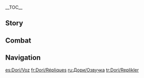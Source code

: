 {{CharacterTabs}}
{{LanguageTabs}}
__TOC__
== Story ==
{{VO/Story
|character               = Dori

<!-- Hello -->
|vo_01_01_title          = Hello
|vo_01_01_file           = VO_{language}{character} Hello.ogg
|vo_01_01_tx             = Oh! Well if it isn't the renowned Traveler! I'm Dori Sangemah Bay, a traveling merchant. As an introductory gift, you can enjoy a 10% discount on all my wares and merchandise. Feel free to have a look. I'll even help package up your purchase, free of charge.
|vo_01_01_mention        = 

<!-- Chats -->
|vo_02_01_title          = Chat: Mora
|vo_02_01_file           = VO_{language}{character} Chat - Mora.ogg
|vo_02_01_tx             = ♪ I love Mora, and Mora loves me! I make Mora, and it makes me happy! Lalala... ♪
|vo_02_01_mention        = 
|vo_02_02_title          = Chat: Win-Win
|vo_02_02_file           = VO_{language}{character} Chat - Win-Win.ogg
|vo_02_02_tx             = First, I mark up the price by 30% and then I offer a 20% discount. More Mora for me, and the customers still feel like they're getting a bargain. Now that's what I call a win-win.
|vo_02_02_mention        = 
|vo_02_03_title          = Chat: Money-Mad
|vo_02_03_file           = VO_{language}{character} Chat - Money-Mad.ogg
|vo_02_03_tx             = With enough Mora, you can afford to do anything — even take on the Akademiya.
|vo_02_03_mention        = 

<!-- Weather -->
|vo_03_01_title          = When It Rains
|vo_03_01_file           = VO_{language}{character} When It Rains.ogg
|vo_03_01_tx             = Need to stay dry? I have just the thing! This specialty umbrella collects and purifies rain water, turning it into drinking water that is conveniently stored in this compact container — a real must-have for a traveler like yourself! And all that for only 500,000 Mora!
|vo_03_01_mention        = 
|vo_03_02_title          = When Thunder Strikes
|vo_03_02_file           = VO_{language}{character} When Thunder Strikes.ogg
|vo_03_02_tx             = I bet even the caravans can't move under these conditions. I'm losing Mora here...
|vo_03_02_mention        = 
|vo_03_03_title          = When It Snows
|vo_03_03_file           = VO_{language}{character} When It Snows.ogg
|vo_03_03_tx             = Oh oh oh! Check out my fully-automatic snowball maker! It's one of a kind! Wanna give it a try? I'll even throw in a 5% discount on the rental!
|vo_03_03_mention        = 
|vo_03_04_title          = When the Sun Is Out
|vo_03_04_file           = VO_{language}{character} When the Sun Is Out.ogg
|vo_03_04_tx             = There's nothing more beautiful than shiny Mora, glittering in the sun! Hehe.
|vo_03_04_mention        = 
|vo_03_05_title          = When the Wind Is Blowing
|vo_03_05_file           = VO_{language}{character} When the Wind Is Blowing.ogg
|vo_03_05_tx             = You've gotta be kidding! Who would be crossing the desert on such a windy day? Silly toadstools... What's that? Oh, I can get them out of there of course... But I'll have to triple my usual price, hehehe.
|vo_03_05_mention        = 

<!-- Greetings -->
|vo_04_01_title          = Good Morning
|vo_04_01_file           = VO_{language}{character} Good Morning.ogg
|vo_04_01_tx             = Good morning! Last night I had a dream filled with lovely, round, shiny Mora. Seems like today I'm gonna make a fortune!
|vo_04_01_mention        = 
|vo_04_02_title          = Good Afternoon
|vo_04_02_file           = VO_{language}{character} Good Afternoon.ogg
|vo_04_02_tx             = You wanna take a nap? I can offer you a soft, fluffy cushion that will perfectly conform to the contour of your back. Of course, the level of comfort also depends on how much Mora you're willing to pay.
|vo_04_02_mention        = 
|vo_04_03_title          = Good Evening
|vo_04_03_file           = VO_{language}{character} Good Evening.ogg
|vo_04_03_tx             = Traveling at night can be a real challenge, but for a seasoned merchant like me, it's a walk in the park!
|vo_04_03_mention        = 
|vo_04_04_title          = Good Night
|vo_04_04_file           = VO_{language}{character} Good Night.ogg
|vo_04_04_tx             = Trying to sleep? Hehe, alright. I'll be generous and let you try my Mora Hypnosis! Don't say I never gave you anything! It goes like this: 10,000 Mora in my coin purse, 20,000 Mora in my coin purse, 30,000 Mora in my coin purse, 40... 40,000 Mora hehe... Mora hehe... Zzz...
|vo_04_04_mention        = 

<!-- About -->
|vo_05_01_title          = About {name}:  Peddling
|vo_05_01_file           = VO_{language}{character} About {character} - Peddling.ogg
|vo_05_01_tx             = Welcome to Dori's Divine Bazaar! Everything you need with service you can rely on! You name it, we've got it! Questions or troubles? I'm here to personally assist you!
|vo_05_01_mention        = 
|vo_05_02_title          = About {name}: Kshahrewar
|vo_05_02_friendship     = 4
|vo_05_02_file           = VO_{language}{character} About {character} - Kshahrewar.ogg
|vo_05_02_tx             = I tend to avoid people from the Akademiya, all those rules and regulations of theirs make it nearly impossible to do good business. Although, those from the Kshahrewar tend to be a little more sensible... Ahem, between the two of us, they signed a private contract with me. I have the Mora, they have the technology and crafting techniques. This collaboration will practically roll in opportunities for my business. Hehe, a Dori deal is always a lucrative deal!
|vo_05_02_mention        = 

<!-- About Us -->
|vo_06_01_title          = About Us: Promotion
|vo_06_01_file           = VO_{language}{character} About Us - Promotion.ogg
|vo_06_01_tx             = Planning to travel in Sumeru? The desert can be pretty dangerous, you know — but don't worry, Dori's always got your back! Ta-daaa! This is the Desert Survival Kit. Available to you for only 5 million Mora! Buy it now and I'll throw in an additional Rainforest Survival Kit, free of charge! This deal is available for a limited time only, so don't miss your chance!
|vo_06_01_mention        = 
|vo_06_02_title          = About Us: Mora Distribution
|vo_06_02_file           = VO_{language}{character} About Us - Mora Distribution.ogg
|vo_06_02_tx             = My Mora is mine, and your Mora is mine too! Hehehe.
|vo_06_02_mention        = 
|vo_06_03_title          = About Us: Actual Price
|vo_06_03_friendship     = 6
|vo_06_03_file           = VO_{language}{character} About Us - Actual Price.ogg
|vo_06_03_tx             = Fine fine, I'll be honest with you... The desert and rainforest survival kits are worth two and a half million Mora each. But buy one get one free sure sounds like a good bargain, doesn't it?
|vo_06_03_mention        = 

<!-- Miscellany I -->
|vo_07_01_title          = About the [[Vision]]
|vo_07_01_friendship     = 4
|vo_07_01_file           = VO_{language}{character} About the Vision.ogg
|vo_07_01_tx             = Wow, just look at it... My Vision is so shiny and beautiful, isn't it? Don't you think you should pay me a fee for the privilege of seeing such an exquisite beauty?
|vo_07_01_mention        = 
|vo_07_02_title          = Something to Share
|vo_07_02_file           = VO_{language}{character} Something to Share.ogg
|vo_07_02_tx             = Once, some stupid toadstools thought they could get away with not paying what they owed. Hmph, little did they know who they were messing with! ...Can you guess what happened to them?
|vo_07_02_mention        = 
|vo_07_03_title          = Interesting Things: Common Language
|vo_07_03_file           = VO_{language}{character} Interesting Things - Common Language.ogg
|vo_07_03_tx             = If Weasel Thieves could talk, I bet we'd have a lot in common. What they love most in all of Teyvat is, of course, shiny Mora! Sounds like they've got good heads on their shoulders if you ask me.
|vo_07_03_mention        = 
|vo_07_04_title          = Interesting Things: Sumpter Beast Park
|vo_07_04_file           = VO_{language}{character} Interesting Things - Sumpter Beast Park.ogg
|vo_07_04_tx             = You'd like to see a Sumpter Beast? No problem! I've got more than you could ever dream of! I'd be happy to let you see them, for a fee... hehe.
|vo_07_04_mention        = 

<!-- About Teammates -->
|vo_08_01_title          = About [[Cyno]]
|vo_08_01_friendship     = 4
|vo_08_01_file           = VO_{language}{character} About Cyno.ogg
|vo_08_01_tx             = You could say I know him. After all, I was the only merchant in all Sumeru who could acquire the full range of Genius Invokation TCG merch for him! Not bad, huh? I've gotta admit, it's pretty rare to see anyone from the Akademiya like him... independent and with a good head on his shoulders. Plus, he's never been one to haggle over prices.
|vo_08_01_mention        = Cyno
|vo_08_02_title          = About [[Tighnari]]
|vo_08_02_friendship     = 4
|vo_08_02_file           = VO_{language}{character} About Tighnari.ogg
|vo_08_02_tx             = He loves learning as much as I love Mora. I heard he makes a lot of little interesting gadgets, but he refuses to partner with me to mass produce them. He always says he's too busy with work, but really it's just an excuse. sigh A shame, really... We could make an absolute fortune!
|vo_08_02_mention        = Tighnari
|vo_08_03_title          = About [[Alhaitham]]
|vo_08_03_friendship     = 4
|vo_08_03_file           = VO_{language}{character} About Alhaitham.ogg
|vo_08_03_tx             = He once came nosing around, asking my minions some questions to see what he could find out. Like I said, those Akademiya people are just pig-headed and dishonest. Why should I take the risk of others prying into my business? Right, my young apprentice?
|vo_08_03_mention        = Alhaitham
|vo_08_04_title          = About [[Kaveh]]
|vo_08_04_friendship     = 4
|vo_08_04_file           = VO_{language}{character} About Kaveh.ogg
|vo_08_04_tx             = Ah yeah, he's one of the Kshahrewar people that I work with. Unlike the more closed-minded people at the Akademiya, he actually has his own dreams that he's fighting for. I, for one, really respect that. I secretly lent him some Mora — and I mean a LOT of Mora — to build my Palace of Alcazarzaray. One thing's for sure — without Dori the benevolent benefactor, Kaveh would not be where he is today, hehe.
|vo_08_04_mention        = Kaveh
|vo_08_05_title          = About [[Dehya]]
|vo_08_05_friendship     = 4
|vo_08_05_file           = VO_{language}{character} About Dehya.ogg
|vo_08_05_tx             = I hire her to help escort my caravans from time to time. After all, she's got the muscle, and her price is reasonable. When it comes to cost-performance ratio, she's always the best pick.
|vo_08_05_mention        = Dehya
|vo_08_06_title          = About [[Morax|Rex Lapis]]
|vo_08_06_friendship     = 4
|vo_08_06_quest          = A New Star Approaches
|vo_08_06_file           = VO_{language}{character} About Rex Lapis.ogg
|vo_08_06_tx             = Before Rex Lapis parted from this world, I'd say a little prayer every morning: "O great God of Wealth up above, please bless my day with more Mora to love." But uh, now, I guess I just pray to myself... "O divine Dori right here and now, please bless my day with more Mora to count!" Hehe.
|vo_08_06_mention        = Morax
|vo_08_07_title          = About [[Lesser Lord Kusanali]]
|vo_08_07_friendship     = 4
|vo_08_07_file           = VO_{language}{character} About Lesser Lord Kusanali.ogg
|vo_08_07_tx             = In Sumeru, Lesser Lord Kusanali has very few believers. Hmm? Am I one? Heh, if she's willing to pay me, I'd be her loyal believer for all eternity.
|vo_08_07_mention        = Lesser Lord Kusanali
|vo_08_08_title          = About [[Nilou]]
|vo_08_08_friendship     = 4
|vo_08_08_file           = VO_{language}{character} About Nilou.ogg
|vo_08_08_tx             = She's a good dancer, but definitely not making the most of her time by staying in Sumeru... I mean, it's a complete waste of her talent. If I took her on tour across all Teyvat, do you have any idea how much Mora I'd rake in?
|vo_08_08_mention        = Nilou
|vo_08_09_title          = About [[Alice]]
|vo_08_09_friendship     = 4
|vo_08_09_file           = VO_{language}{character} About Alice.ogg
|vo_08_09_tx             = Alice's range of eccentric novelties knows no end! Which makes her by far my best supplier, hehe. Ahem, now that I've told you my trade secret, I think you should catch up on your tuition fees, hmm? C'mon, pay up!
|vo_08_09_mention        = Alice

<!-- More About -->
|vo_09_01_title          = More About {name}: I
|vo_09_01_file           = VO_{language}{character} More About {character} - 01.ogg
|vo_09_01_tx             = You wanna hear some stories? Alright, it'll cost you a million Mora. Well... Okay, out of respect for our friendship, I guess I can give you a 1% discount. So that'll be 990,000 Mora. Pretty good deal if you ask me.
|vo_09_01_mention        = 
|vo_09_02_title          = More About {name}: II
|vo_09_02_friendship     = 3
|vo_09_02_file           = VO_{language}{character} More About {character} - 02.ogg
|vo_09_02_tx             = Hehe, you've got a good head on your shoulders. I'll tell you a story about a merchant.<br />A long, long time ago, a merchant lost her way while she was out on the road. It wasn't long before she encountered a Fog Div. Just as the Fog Div was about to eat her alive, she said in a panic, "Wait, Mr. Fog Div! Don't eat me! I've got a story to tell you. Please, have a listen, and if you like what you hear, then perhaps you would spare me..."
|vo_09_02_mention        = 
|vo_09_03_title          = More About {name}: III
|vo_09_03_friendship     = 4
|vo_09_03_file           = VO_{language}{character} More About {character} - 03.ogg
|vo_09_03_tx             = ...The Fog Div agreed to listen, and the merchant began to tell her story. It was about herself, from a time when business was not doing so well. Just as she was beginning to feel helpless, she happened to find a magic lamp in her warehouse. She began to polish the lamp, when all of a sudden, a puff of red smoke came out. The smoke spoke to her and claimed to be The Genie of Beauty and Kindness. The merchant somehow reminded the genie of her own lovely daughter, so she kindly offered to grant the merchant a wish.
|vo_09_03_mention        = 
|vo_09_04_title          = More About {name}: IV
|vo_09_04_friendship     = 5
|vo_09_04_file           = VO_{language}{character} More About {character} - 04.ogg
|vo_09_04_tx             = What could a merchant ever desire more than the prospect of more Mora? So the merchant wished that she could earn more Mora in the future than she could ever hope to count. The Genie of Beauty and Kindness agreed, and became the merchant's supplier, providing her with magical and fantastic goods. The merchant soon went on to make a fortune...
|vo_09_04_mention        = 
|vo_09_05_title          = More About {name}: V
|vo_09_05_friendship     = 6
|vo_09_05_file           = VO_{language}{character} More About {character} - 05.ogg
|vo_09_05_tx             = Hearing the merchant's story, the Fog Div became very puzzled. The div and the genie were obviously of the same species, so how come the div couldn't perform any magic? The merchant praised the Fog Div's potential, saying that it, too, would surely gain the genie's great power if only it were to stay in the same magic lamp. The Fog Div agreed and entered the merchant's magic lamp... Huh? Is this a real story? Backstory details cost extra! Give me another 990,000 Mora and I'll tell you!
|vo_09_05_mention        = 

<!-- Miscellany II -->
|vo_10_01_title          = {name}'s Hobbies
|vo_10_01_file           = VO_{language}{character} Hobbies.ogg
|vo_10_01_tx             = Hobbies? Sure, I've got tons of hobbies. First there's earning Mora, then there's counting Mora... Oh, and then I like to look at Mora. Ah Mora, nothing in the world makes me happier!
|vo_10_01_mention        = 
|vo_10_02_title          = {name}'s Troubles
|vo_10_02_file           = VO_{language}{character} Troubles.ogg
|vo_10_02_tx             = I always have people coming to me with business proposals that could yield only 30% profit. I'm a busy lady, you know. Please, anything under 100% profit, I don't even want to hear about it.
|vo_10_02_mention        = 
|vo_10_03_title          = Favorite Food
|vo_10_03_file           = VO_{language}{character} Favorite Food.ogg
|vo_10_03_tx             = I hear there's a dish in [[Liyue]] called [[Mora Meat]]. With a name like that, I know it's gotta be delicious! Wh—What? You know how to make it!? Well ahem, you have been my apprentice for some time now, and you must've learned a lot from me. So uh, in exchange for all that you've learned, why don't you cook some Mora Meat for me? Well, what are you waiting for!?
|vo_10_03_mention        = 
|vo_10_04_title          = Least Favorite Food
|vo_10_04_file           = VO_{language}{character} Least Favorite Food.ogg
|vo_10_04_tx             = I can't stand anything that's dark and burnt looking... you know, like Charcoal-Baked Ajilenakh Cakes. Ugh, I will never even touch them! Even if you paid me a million Mora, I... Uh, well if that were the case, maybe I'd consider it.
|vo_10_04_mention        = 

<!-- Receiving a Gift -->
|vo_11_01_title          = Receiving a Gift: I
|vo_11_01_file           = VO_{language}{character} Receiving a Gift 01.ogg
|vo_11_01_tx             = Mmm, yummy! What do you say we partner up, hmm? You could also be my personal chef!
|vo_11_02_title          = Receiving a Gift: II
|vo_11_02_file           = VO_{language}{character} Receiving a Gift 02.ogg
|vo_11_02_tx             = Oh, so my apprentice knows their way around the kitchen, huh? Alright, lemme order something...
|vo_11_03_title          = Receiving a Gift: III
|vo_11_03_file           = VO_{language}{character} Receiving a Gift 03.ogg
|vo_11_03_tx             = You expect me to eat this? Hmph, you'd better compensate me for the mental trauma!

<!-- Birthday -->
|vo_12_01_title          = Birthday
|vo_12_01_file           = VO_{language}{character} Birthday.ogg
|vo_12_01_tx             = Today I can grant you one wish! After all, I am the great and almighty Dori! Go on, tell me, what do you wish for? But lemme just tell you now that a lifetime supply of Mora is off the table.
|vo_12_01_mention        = 

<!-- Feelings About Ascension -->
|vo_13_01_title          = Feelings About Ascension: Intro
|vo_13_01_ascension      = 1
|vo_13_01_file           = VO_{language}{character} Feelings About Ascension - 01.ogg
|vo_13_01_tx             = Does this mean you're investing in me? Hehe, I always knew you had a good head on your shoulders.
|vo_13_02_title          = Feelings About Ascension: Building Up
|vo_13_02_ascension      = 2
|vo_13_02_file           = VO_{language}{character} Feelings About Ascension - 02.ogg
|vo_13_02_tx             = The Mora, the merrier.
|vo_13_03_title          = Feelings About Ascension: Climax
|vo_13_03_ascension      = 4
|vo_13_03_file           = VO_{language}{character} Feelings About Ascension - 03.ogg
|vo_13_03_tx             = Wow! This is like having a bottomless coin pouch filled with endless power!
|vo_13_04_title          = Feelings About Ascension: Conclusion
|vo_13_04_ascension      = 6
|vo_13_04_file           = VO_{language}{character} Feelings About Ascension - 04.ogg
|vo_13_04_tx             = Congratulations! You are now a VIP customer of the illustrious Lord Sangemah Bay! This entitles you to enjoy a 20% discount on all future purchases. You're also the first VIP customer ever, so make good use of it!
}}

==Combat==
{{Combat VO
|character           = Dori

<!-- Elemental Skill -->
|skill_1_file        = Elemental Skill 1 02
|skill_1_tx          = Watch this!
|skill_2_file        = Elemental Skill 1 03
|skill_2_tx          = Your Mora is mine!
|skill_3_file        = Elemental Skill 1 01
|skill_3_tx          = 
|skill_3_actual_tx    = Shazam!

<!-- Elemental Burst -->
|burst_1_tx          = Magic lamp!
|burst_2_tx          = Here's the goods!
|burst_3_tx          = Let's sweeten the deal!

<!-- Sprint Start -->
|sprint-s_1_file     = Sprint Start 01,Sprint Start 02,Sprint Start 03

<!-- Deploying Wind Glider -->
|glider_1_file       = Deploying Wind Glider 01,Deploying Wind Glider 02,Deploying Wind Glider 03

<!-- Opening Treasure Chest -->
|chest_1_file        = Opening Treasure Chest 01
|chest_1_tx          = We'll split it, fifty-fifty.
|chest_2_tx          = Show me the goods!
|chest_3_tx          = I'll take it all!

<!-- Low HP -->
|low-hp_1_file       = Low HP 01
|low-hp_1_tx         = Hands off my Mora!
|low-hp_2_tx         = Help! I'm being robbed!
|low-hp_3_tx         = Protect the Mora.

<!-- Ally at Low HP -->
|ally-low-hp_1_tx    = I'll help for a price!
|ally-low-hp_2_tx    = You can't spend Mora dead, numbskull!

<!-- Fallen -->
|fallen_1_tx         = Must earn... more Mora...
|fallen_2_tx         = Not... again...
|fallen_3_tx         = Guess there's some things... Mora can't buy...

<!-- Light Hit Taken -->
|hit-l_1_file        = Light Hit Taken 01
|hit-l_1_tx          = Mind the merchandise!
|hit-l_2_file        = Light Hit Taken 02
|hit-l_2_tx          = No can do!
|hit-l_3_file        = Light Hit Taken 03,Light Hit Taken 04,Light Hit Taken 05,Light Hit Taken 06

<!-- Heavy Hit Taken -->
|hit-h_1_file        = Heavy Hit Taken 01
|hit-h_1_tx          = You big bully!
|hit-h_2_file        = Heavy Hit Taken 02
|hit-h_2_tx          = That's a deal-breaker!
|hit-h_3_file        = Heavy Hit Taken 03,Heavy Hit Taken 04,Heavy Hit Taken 05,Heavy Hit Taken 06

<!-- Joining Party-->
|join_1_tx           = C'mon let's go! There's a fortune to be made!
|join_2_tx           = Hurry up! Mora waits for no one.
|join_3_tx           = So, what's the deal?

<!-- Character Idles -->
|idle_1_file         = Standby 01
|idle_1_actual_tx    = Huh? Hmm.... Ta-da! No! Oh, fine...
|idle_2_file         = Standby 02
|idle_2_actual_tx    = 

<!-- Light Attack -->
|atk-l_1_file        = Light Attack 01,Light Attack 02,Light Attack 03,Light Attack 04,Light Attack 05,Light Attack 06,Light Attack 07

<!-- Mid Attack -->
|atk-m_1_file        = Mid Attack 01,Mid Attack 02,Mid Attack 03

<!-- Heavy Attack -->
|atk-h_1_file        = Heavy Attack 01,Heavy Attack 02,Heavy Attack 03

<!-- Climbing -->
|climb_1_file        = Climbing 01,Climbing 02,Climbing 03,Climbing 04,Climbing 05

<!-- Climbing Breath -->
|climb-b_1_file      = Climbing Breath 01,Climbing Breath 02,Climbing Breath 03

<!-- Jumping -->
|jump_1_file         = Jumping 01,Jumping 02,Jumping 03,Jumping 04,Jumping 05
}}

==Navigation==
{{Character Navbox|type=playable|link type=vo}}

[[es:Dori/Voz]]
[[fr:Dori/Répliques]]
[[ru:Дори/Озвучка]]
[[tr:Dori/Replikler]]